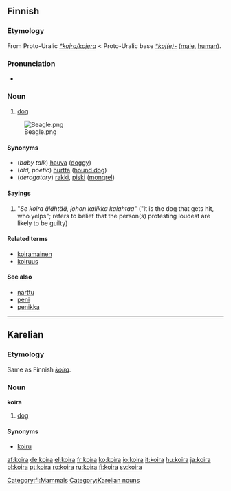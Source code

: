 ==Finnish==
{{wikipedia|lang=fi}}
===Etymology===
From Proto-Uralic ''[[*kojra/kojera]]'' < Proto-Uralic base ''[[*koj(e)-]]'' ([[male]], [[human]]).
===Pronunciation===
*{{IPA|/ˈkoirɑ/}}
===Noun===
{{fi-noun|koir|type=11}}

#[[dog]]
[[Image:Beagle.png|thumb]]

====Synonyms====
*(''baby talk'') [[hauva]] ([[doggy]])
*(''old, poetic'') [[hurtta]] ([[hound dog]])
*(''derogatory'') [[rakki]], [[piski]] ([[mongrel]])

====Sayings====
#"''Se koira älähtää, johon kalikka kalahtaa''" ("it is the dog that gets hit, who yelps"; refers to belief that the person(s) protesting loudest are likely to be guilty)

====Related terms====
*[[koiramainen]]
*[[koiruus]]

====See also====
*[[narttu]]
*[[peni]]
*[[penikka]]

[[Category:fi:Mammals]]
----

==Karelian==
===Etymology===
Same as Finnish ''[[koira#Finnish|koira]]''.

===Noun===
'''koira'''

#[[dog]]

====Synonyms====
*[[koiru]]

[[Category:Karelian nouns]]

[[af:koira]]
[[de:koira]]
[[el:koira]]
[[fr:koira]]
[[ko:koira]]
[[io:koira]]
[[it:koira]]
[[hu:koira]]
[[ja:koira]]
[[pl:koira]]
[[pt:koira]]
[[ro:koira]]
[[ru:koira]]
[[fi:koira]]
[[sv:koira]]